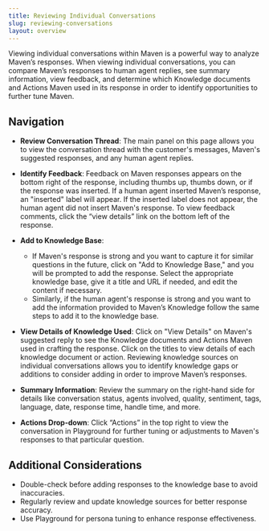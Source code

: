 ```yaml
---
title: Reviewing Individual Conversations
slug: reviewing-conversations
layout: overview
---
```


Viewing individual conversations within Maven is a powerful way to analyze Maven’s responses. 
When viewing individual conversations, you can compare Maven’s responses to human agent replies, see 
summary information, view feedback, and determine which Knowledge documents and Actions Maven used in its response 
in order to identify opportunities to further tune Maven.


## Navigation

- **Review Conversation Thread**: The main panel on this page allows you to view the conversation 
thread with the customer's messages, Maven's suggested responses, and any human agent replies.

- **Identify Feedback**: Feedback on Maven responses appears on the bottom right of the response, 
including thumbs up, thumbs down, or if the response was inserted. If a human agent inserted 
Maven’s response, an "inserted" label will appear. If the inserted label does not appear, the human 
agent did not insert Maven's response. To view feedback comments, click the “view details” link on the 
bottom left of the response.

- **Add to Knowledge Base**:
  - If Maven's response is strong and you want to capture it for similar questions in the future, click on "Add to Knowledge Base," and you will be prompted to add the response. Select the appropriate knowledge base, give it a title and URL if needed, and edit the content if necessary.
  - Similarly, if the human agent's response is strong and you want to add the information provided to Maven’s Knowledge follow the same steps to add it to the knowledge base.

- **View Details of Knowledge Used**: Click on "View Details" on Maven's suggested reply to see the Knowledge
documents and Actions Maven used in crafting the response. Click on the titles to view details of each knowledge document 
or action. Reviewing knowledge sources on individual conversations allows you to identify knowledge gaps or 
additions to consider adding in order to improve Maven’s responses.

- **Summary Information**: Review the summary on the right-hand side for details like conversation status, 
agents involved, quality, sentiment, tags, language, date, response time, handle time, and more.

- **Actions Drop-down**: Click “Actions” in the top right to view the conversation in Playground for further
tuning or adjustments to Maven's responses to that particular question.


## Additional Considerations

- Double-check before adding responses to the knowledge base to avoid inaccuracies.
- Regularly review and update knowledge sources for better response accuracy.
- Use Playground for persona tuning to enhance response effectiveness.
